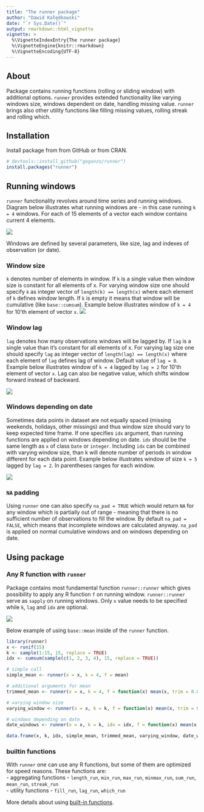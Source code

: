 ```yaml
---
title: "The runner package"
author: "Dawid Kałędkowski"
date: "`r Sys.Date()`"
output: rmarkdown::html_vignette
vignette: >
  %\VignetteIndexEntry{The runner package}
  %\VignetteEngine{knitr::rmarkdown}
  %\VignetteEncoding{UTF-8}
---
```


## About
Package contains running functions (rolling or sliding window) with additional options. `runner` provides extended functionality like varying windows size, windows dependent on date, handling missing value. `runner` brings also other utility functions like filling missing values, rolling streak and rolling which.

## Installation

Install package from from GitHub or from CRAN.

```r
# devtools::install_github("gogonzo/runner")
install.packages("runner")
```

## Running windows
`runner` functionality revolves around time series and running windows. Diagram below illustrates what running windows are - in this case running `k = 4` windows. For each of 15 elements of a vector each window contains current 4 elements.

![](images/running_windows_explain.png)

Windows are defined by several parameters, like size, lag and indexes of observation (or date).

### Window size
`k` denotes number of elements in window. If `k` is a single value then window size is constant for all elements of x. For varying window size one should specify `k` as integer vector of `length(k) == length(x)` where each element of `k` defines window length. If `k` is empty it means that window will be cumulative (like `base::cumsum`). Example below illustrates window of `k = 4` for 10'th element of vector `x`.
![](images/constant_window.png)


### Window lag
`lag` denotes how many observations windows will be lagged by. If `lag` is a single value than it's constant for all elements of x. For varying lag size one should specify `lag` as integer vector of `length(lag) == length(x)` where each element of `lag` defines lag of window. Default value of `lag = 0`. Example below illustrates window of `k = 4` lagged by `lag = 2` for 10'th element of vector `x`. Lag can also be negative value, which shifts window forward instead of backward.

![](images/lagged_window_k_lag.png)

### Windows depending on date

Sometimes data points in dataset are not equally spaced (missing weekends, holidays, other missings) and thus window size should vary to keep expected time frame.  If one specifies `idx` argument, than running functions are applied on windows depending on date. `idx` should be the same length as `x` of class `Date` or `integer`. Including `idx` can be combined with varying window size, than k will denote number of periods in window different for each data point. Example below illustrates window of size `k = 5` lagged by `lag = 2`. In parentheses ranges for each window.

![](images/running_date_windows_explain.png)
  
### `NA` padding  
Using `runner` one can also specify `na_pad = TRUE` which would return `NA` for any window which 
is partially out of range - meaning that there is no sufficient number of observations to fill the window. By default `na_pad = FALSE`, which means that incomplete windows are calculated anyway. `na_pad` is applied on normal cumulative windows and on windows depending on date.

## Using package

### Any R function with `runner`

Package contains most fundamental function `runner::runner` which gives possibility to apply any R function `f` on running window. `runner::runner` serve as `sapply` on running windows. Only `x` value needs to be specified while `k`, `lag` and `idx` are optional.
  
![](images/using_runner.png)

Below example of using `base::mean` inside of the `runner` function.
```r
library(runner)
x <- runif(15)
k <- sample(1:15, 15, replace = TRUE)
idx <- cumsum(sample(c(1, 2, 3, 4), 15, replace = TRUE))

# simple call
simple_mean <- runner(x = x, k = 4, f = mean)

# additional arguments for mean
trimmed_mean <- runner(x = x, k = 4, f = function(x) mean(x, trim = 0.05))

# varying window size
varying_window <- runner(x = x, k = k, f = function(x) mean(x, trim = 0.05))

# windows depending on date
date_windows <- runner(x = x, k = k, idx = idx, f = function(x) mean(x, trim = 0.05))

data.frame(x, k, idx, simple_mean, trimmed_mean, varying_window, date_windows)
```

### builtin functions
With `runner` one can use any R functions, but some of them are optimized for speed reasons.
These functions are:  
- aggregating functions - `length_run`, `min_run`, `max_run`, `minmax_run`, `sum_run`, `mean_run`, `streak_run`  
- utility functions - `fill_run`, `lag_run`, `which_run`

More details about using [built-in functions](built-in_functions.html).




